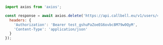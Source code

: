 ```js
import axios from 'axios';

const response = await axios.delete('https://api.callbell.eu/v1/users/414a6d692bd645ed803f2e7ce360d4c8/status', {
  headers: {
    'Authorization': 'Bearer test_gshuPaZoeEG6ovbc8M79w0QyM',
    'Content-Type': 'application/json'
  }
});

```